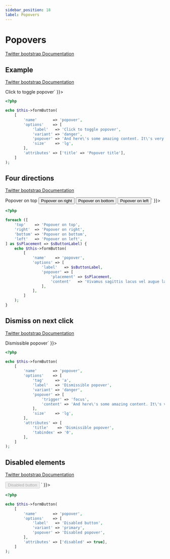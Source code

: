 ```yaml
---
sidebar_position: 18
label: Popovers
---
```



# Popovers

[Twitter bootstrap Documentation](https://getbootstrap.com/docs/4.5/components/popovers/)

## Example

[Twitter bootstrap Documentation](https://getbootstrap.com/docs/4.5/components/popovers/#example)

<Tabs>
<TabItem value="result" label="Result" default>
  <HtmlCode bootstrapVersion="4.5">
      <div dangerouslySetInnerHTML={{ __html: `<button type="button" name="popover" title="Popover title" class="btn btn-danger btn-lg" data-toggle="popover" data-content="And here's some amazing content. It's very engaging. Right?" value="">Click to toggle popover</button>` }}></div>
  </HtmlCode>
</TabItem>
<TabItem value="source" label="Source">

```php
<?php

echo $this->formButton(
    [
        'name'       => 'popover',
        'options'    => [
            'label'   => 'Click to toggle popover',
            'variant' => 'danger',
            'popover' => 'And here\'s some amazing content. It\'s very engaging. Right?',
            'size'    => 'lg',
        ],
        'attributes' => ['title' => 'Popover title'],
    ]
);

```

</TabItem>
</Tabs>

## Four directions

[Twitter bootstrap Documentation](https://getbootstrap.com/docs/4.5/components/popovers/#four-directions)

<Tabs>
<TabItem value="result" label="Result" default>
  <HtmlCode bootstrapVersion="4.5">
      <div dangerouslySetInnerHTML={{ __html: `<button type="button" name="popover" class="btn btn-secondary" data-toggle="popover" data-content="Vivamus sagittis lacus vel augue laoreet rutrum faucibus." data-placement="top" data-container="body" value="">Popover on top</button>
<button type="button" name="popover" class="btn btn-secondary" data-toggle="popover" data-content="Vivamus sagittis lacus vel augue laoreet rutrum faucibus." data-placement="right" data-container="body" value="">Popover on right</button>
<button type="button" name="popover" class="btn btn-secondary" data-toggle="popover" data-content="Vivamus sagittis lacus vel augue laoreet rutrum faucibus." data-placement="bottom" data-container="body" value="">Popover on bottom</button>
<button type="button" name="popover" class="btn btn-secondary" data-toggle="popover" data-content="Vivamus sagittis lacus vel augue laoreet rutrum faucibus." data-placement="left" data-container="body" value="">Popover on left</button>` }}></div>
  </HtmlCode>
</TabItem>
<TabItem value="source" label="Source">

```php
<?php

foreach ([
    'top'    => 'Popover on top',
    'right'  => 'Popover on right',
    'bottom' => 'Popover on bottom',
    'left'   => 'Popover on left',
] as $sPlacement => $sButtonLabel) {
    echo $this->formButton(
        [
            'name'    => 'popover',
            'options' => [
                'label'   => $sButtonLabel,
                'popover' => [
                    'placement' => $sPlacement,
                    'content'   => 'Vivamus sagittis lacus vel augue laoreet rutrum faucibus.',
                ],
            ],
        ]
    );
}

```

</TabItem>
</Tabs>

## Dismiss on next click

[Twitter bootstrap Documentation](https://getbootstrap.com/docs/4.5/components/popovers/#dismiss-on-next-click)

<Tabs>
<TabItem value="result" label="Result" default>
  <HtmlCode bootstrapVersion="4.5">
      <div dangerouslySetInnerHTML={{ __html: `<a title="Dismissible popover" tabindex="0" class="btn btn-danger btn-lg" role="button" data-toggle="popover" data-content="And here's some amazing content. It's very engaging. Right?" data-trigger="focus">Dismissible popover</a>` }}></div>
  </HtmlCode>
</TabItem>
<TabItem value="source" label="Source">

```php
<?php

echo $this->formButton(
    [
        'name'       => 'popover',
        'options'    => [
            'tag'     => 'a',
            'label'   => 'Dismissible popover',
            'variant' => 'danger',
            'popover' => [
                'trigger' => 'focus',
                'content' => 'And here\'s some amazing content. It\'s very engaging. Right?',
            ],
            'size'    => 'lg',
        ],
        'attributes' => [
            'title'    => 'Dismissible popover',
            'tabindex' => '0',
        ],
    ]
);

```

</TabItem>
</Tabs>

## Disabled elements

[Twitter bootstrap Documentation](https://getbootstrap.com/docs/4.5/components/popovers/#disabled-elements)

<Tabs>
<TabItem value="result" label="Result" default>
  <HtmlCode bootstrapVersion="4.5">
      <div dangerouslySetInnerHTML={{ __html: `<span class="d-inline-block" data-content="Disabled popover" data-toggle="popover" tabindex="0">
  <button type="button" name="popover" disabled="disabled" class="btn btn-primary" style="pointer-events: none;" value="">Disabled button</button>
</span>` }}></div>
  </HtmlCode>
</TabItem>
<TabItem value="source" label="Source">

```php
<?php

echo $this->formButton(
    [
        'name'       => 'popover',
        'options'    => [
            'label'   => 'Disabled button',
            'variant' => 'primary',
            'popover' => 'Disabled popover',
        ],
        'attributes' => ['disabled' => true],
    ]
);

```

</TabItem>
</Tabs>

